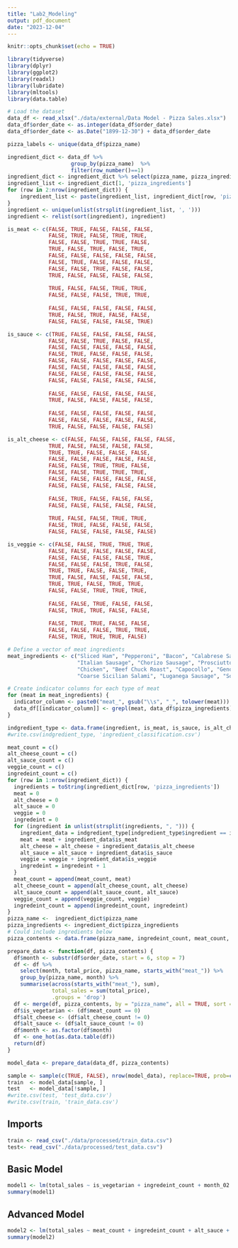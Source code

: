 ```yaml
---
title: "Lab2_Modeling"
output: pdf_document
date: "2023-12-04"
---
```


```r
knitr::opts_chunk$set(echo = TRUE)
```

```r
library(tidyverse)
library(dplyr)
library(ggplot2)
library(readxl)
library(lubridate)
library(mltools)
library(data.table)
```

```r
# Load the dataset
data_df <- read_xlsx("./data/external/Data Model - Pizza Sales.xlsx")
data_df$order_date <- as.integer(data_df$order_date)
data_df$order_date <- as.Date("1899-12-30") + data_df$order_date

pizza_labels <- unique(data_df$pizza_name)

ingredient_dict <- data_df %>% 
                    group_by(pizza_name)  %>%
                    filter(row_number()==1)
ingredient_dict <- ingredient_dict %>% select(pizza_name, pizza_ingredients)
ingredient_list <- ingredient_dict[1, 'pizza_ingredients']
for (row in 2:nrow(ingredient_dict)) {
    ingredient_list <- paste(ingredient_list, ingredient_dict[row, 'pizza_ingredients'], sep=", ")
}
ingredient <- unique(unlist(strsplit(ingredient_list, ', ')))
ingredient <- relist(sort(ingredient), ingredient)

is_meat <- c(FALSE, TRUE, FALSE, FALSE, FALSE,
             FALSE, TRUE, FALSE, TRUE, TRUE, 
             FALSE, FALSE, TRUE, TRUE, FALSE, 
             TRUE, FALSE, TRUE, FALSE, TRUE, 
             FALSE, FALSE, FALSE, FALSE, FALSE, 
             FALSE, TRUE, FALSE, FALSE, FALSE, 
             FALSE, FALSE, TRUE, FALSE, FALSE, 
             TRUE, FALSE, FALSE, FALSE, FALSE,
             
             TRUE, FALSE, FALSE, TRUE, TRUE, 
             FALSE, FALSE, FALSE, TRUE, TRUE, 
             
             FALSE, FALSE, FALSE, FALSE, FALSE, 
             TRUE, FALSE, TRUE, FALSE, FALSE, 
             FALSE, FALSE, FALSE, FALSE, TRUE)

is_sauce <- c(TRUE, FALSE, FALSE, FALSE, FALSE,
             FALSE, FALSE, TRUE, FALSE, FALSE, 
             FALSE, FALSE, FALSE, FALSE, FALSE, 
             FALSE, TRUE, FALSE, FALSE, FALSE, 
             FALSE, FALSE, FALSE, FALSE, FALSE, 
             FALSE, FALSE, FALSE, FALSE, FALSE, 
             FALSE, FALSE, FALSE, FALSE, FALSE, 
             FALSE, FALSE, FALSE, FALSE, FALSE, 
             
             FALSE, FALSE, FALSE, FALSE, FALSE, 
             TRUE, FALSE, FALSE, FALSE, FALSE, 
             
             FALSE, FALSE, FALSE, FALSE, FALSE, 
             FALSE, FALSE, FALSE, FALSE, FALSE, 
             TRUE, FALSE, FALSE, FALSE, FALSE)

is_alt_cheese <- c(FALSE, FALSE, FALSE, FALSE, FALSE,
             TRUE, FALSE, FALSE, FALSE, FALSE, 
             TRUE, TRUE, FALSE, FALSE, FALSE, 
             FALSE, FALSE, FALSE, FALSE, FALSE, 
             FALSE, FALSE, TRUE, TRUE, FALSE, 
             FALSE, FALSE, TRUE, TRUE, TRUE, 
             FALSE, FALSE, FALSE, FALSE, FALSE, 
             FALSE, FALSE, FALSE, FALSE, FALSE, 
             
             FALSE, TRUE, FALSE, FALSE, FALSE, 
             FALSE, FALSE, FALSE, FALSE, FALSE, 
             
             TRUE, FALSE, FALSE, TRUE, TRUE, 
             FALSE, TRUE, FALSE, FALSE, FALSE, 
             FALSE, FALSE, FALSE, FALSE, FALSE)

is_veggie <- c(FALSE, FALSE, TRUE, TRUE, TRUE,
             FALSE, FALSE, FALSE, FALSE, FALSE, 
             FALSE, FALSE, FALSE, FALSE, TRUE, 
             FALSE, FALSE, FALSE, TRUE, FALSE, 
             TRUE, TRUE, FALSE, FALSE, TRUE, 
             TRUE, FALSE, FALSE, FALSE, FALSE, 
             TRUE, TRUE, FALSE, TRUE, TRUE, 
             FALSE, FALSE, TRUE, TRUE, TRUE, 
             
             FALSE, FALSE, TRUE, FALSE, FALSE, 
             FALSE, TRUE, TRUE, FALSE, FALSE, 
             
             FALSE, TRUE, TRUE, FALSE, FALSE, 
             FALSE, FALSE, FALSE, TRUE, TRUE, 
             FALSE, TRUE, TRUE, TRUE, FALSE)

# Define a vector of meat ingredients
meat_ingredients <- c("Sliced Ham", "Pepperoni", "Bacon", "Calabrese Salami", "Barbecued Chicken", 
                      "Italian Sausage", "Chorizo Sausage", "Prosciutto", "慛duja Salami", "Pancetta", 
                      "Chicken", "Beef Chuck Roast", "Capocollo", "Genoa Salami", "Prosciutto di San Daniele", 
                      "Coarse Sicilian Salami", "Luganega Sausage", "Soppressata Salami")

# Create indicator columns for each type of meat
for (meat in meat_ingredients) {
  indicator_column <- paste0("meat_", gsub("\\s", "_", tolower(meat)))
  data_df[[indicator_column]] <- grepl(meat, data_df$pizza_ingredients)
}

indgredient_type <- data.frame(ingredient, is_meat, is_sauce, is_alt_cheese, is_veggie)
#write.csv(indgredient_type, 'ingredient_classification.csv')
```

```r
meat_count = c()
alt_cheese_count = c()
alt_sauce_count = c()
veggie_count = c()
ingredeint_count = c()
for (row in 1:nrow(ingredient_dict)) {
  ingredients = toString(ingredient_dict[row, 'pizza_ingredients'])
  meat = 0
  alt_cheese = 0
  alt_sauce = 0
  veggie = 0
  ingredeint = 0
  for (ingredient in unlist(strsplit(ingredients, ", "))) {
    ingredient_data = indgredient_type[indgredient_type$ingredient == ingredient,]
    meat = meat + ingredient_data$is_meat
    alt_cheese = alt_cheese + ingredient_data$is_alt_cheese
    alt_sauce = alt_sauce + ingredient_data$is_sauce
    veggie = veggie + ingredient_data$is_veggie
    ingredeint = ingredeint + 1
  }
  meat_count = append(meat_count, meat) 
  alt_cheese_count = append(alt_cheese_count, alt_cheese) 
  alt_sauce_count = append(alt_sauce_count, alt_sauce) 
  veggie_count = append(veggie_count, veggie)
  ingredeint_count = append(ingredeint_count, ingredeint)
}
pizza_name <-  ingredient_dict$pizza_name
pizza_ingredients <- ingredient_dict$pizza_ingredients
# Could include ingredients below
pizza_contents <- data.frame(pizza_name, ingredeint_count, meat_count, alt_cheese_count, alt_sauce_count, veggie_count)     
```

```r
prepare_data <- function(df, pizza_contents) {
  df$month <- substr(df$order_date, start = 6, stop = 7)
  df <- df %>%
    select(month, total_price, pizza_name, starts_with("meat_")) %>%
    group_by(pizza_name, month) %>%
    summarise(across(starts_with("meat_"), sum),
              total_sales = sum(total_price),
              .groups = 'drop')
  df <- merge(df, pizza_contents, by = "pizza_name", all = TRUE, sort = TRUE)
  df$is_vegetarian <- (df$meat_count == 0)
  df$alt_cheese <- (df$alt_cheese_count != 0)
  df$alt_sauce <- (df$alt_sauce_count != 0)
  df$month <- as.factor(df$month)
  df <- one_hot(as.data.table(df))
  return(df)
}

model_data <- prepare_data(data_df, pizza_contents)

sample <- sample(c(TRUE, FALSE), nrow(model_data), replace=TRUE, prob=c(0.75,0.25))
train  <- model_data[sample, ]
test   <- model_data[!sample, ]
#write.csv(test, 'test_data.csv')
#write.csv(train, 'train_data.csv')
```

## Imports
```r
train <- read_csv("./data/processed/train_data.csv")
test<- read_csv("./data/processed/test_data.csv")
```

## Basic Model
```r
model1 <- lm(total_sales ~ is_vegetarian + ingredeint_count + month_02 + month_03 + month_04 + month_05 + month_06 + month_07 + month_08 + month_09 + month_10 + month_11 + month_12, data = train)
summary(model1)
```

## Advanced Model
```r
model2 <- lm(total_sales ~ meat_count + ingredeint_count + alt_sauce + alt_cheese + month_02 + month_03 + month_04 + month_05 + month_06 + month_07 + month_08 + month_09 + month_10 + month_11 + month_12, data = train)
summary(model2)
```


